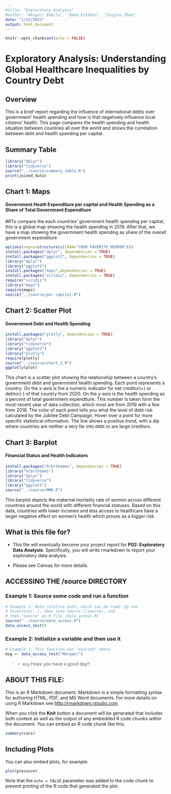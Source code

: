 ```yaml
---
#title: "Exploratory Analysis"
#author: "Abigail Babila", "Emma Esteban", "Jingjun Zhao"
date: "1/22/2022"
output: html_document
---
```


```r
knitr::opts_chunk$set(echo = FALSE)
```
# Exploratory Analysis: Understanding Global Healthcare Inequalities by Country Debt

## Overview
This is a brief report regarding the influence of international debts over government' health spending and how is that negatively influence local citizens' health. This page compares the health spending and health situation between countries all over the world and shows the correlation between debt and health spending per capital.

## Summary Table
```r
library("dplyr")
library("tidyverse")
source("../source/summary_table.R")
print(joined_data)
```

## Chart 1: Maps

#### Government Heath Expenditure per capital and Health Spending as a Share of Total Government Expenditure
##To compare the each countries' government health spending per capital, this is a global map showing the health spending in 2019. After that, we have a map showing the government health spending as share of the overall government expenditure
```r
options(repos=structure(c(CRAN="YOUR FAVORITE MIRROR")))
install.packages("dplyr", dependencies = TRUE)
install.packages("ggplot2", dependencies = TRUE)
library("dplyr")
library("ggplot2")
install.packages("maps",dependencies = TRUE)
install.packages("viridis", dependencies = TRUE)
require("viridis")
library("maps")
require(maps)
source("../source/per capital.R")
```



## Chart 2: Scatter Plot

#### Government Debt and Health Spending
```r
install.packages("plotly", dependencies = TRUE)
library("dplyr")
library("tidyverse")
library("ggplot2")
library("plotly")
require(plotly)
source("../source/chart_2.R")
ggplotly(plot)
```
This chart is a scatter plot showing the relationship between a country's government debt and government health spending. Each point represents a country. On the x-axis is the a numeric indicator for net creditor(+) or debtor(-) of that country from 2020. On the y-axis is the health spending as a percent of total government expenditure. This number is taken form the most-recent year of data collection, which most are from 2019 with a few from 2018. The color of each point tells you what the level of debt risk calculated by the Jubilee Debt Campaign. Hover over a point for more specific statistical information. The line shows a positive trend, with a dip where countries are neither a very far into debt or are large creditors.

## Chart 3: Barplot
#### Financial Status and Health Indicators
```r
install.packages("hrbrthemes", dependencies = TRUE)
library("hrbrthemes")
library("dplyr")
library("tidyverse")
library("ggplot2")
source("../source/MMR.R")

```
This barplot depicts the maternal mortality rate of women across different countries around the world with different financial statuses. Based on this data, countries with lower incomes and less access to healthcare have a larger negative effect on women’s health which proses as a bigger risk.





## What is this file for?

* This file will eventually become your project report for **P02: Exploratory Data Analysis**. Specifically, you will write rmarkdown to report your exploratory data analysis.

* Please see Canvas for more details.

## ACCESSING THE /source DIRECTORY
### Example 1: Source some code and run a function
```r
# Example 1: Note relative path, which can be read: Up one
# directory(..), down into source (/source), and 
# then "source" an R file (data_access.R)
source("../source/data_access.R")
data_access_test()
```

### Example 2: Initialize a variable and then use it
```r
# Example 1: This function was "sourced" above
msg <- data_access_test("Morgan!")
```

> `r msg` Hope you have a good day!! 

## ABOUT THIS FILE: 

This is an R Markdown document. Markdown is a simple formatting syntax for authoring HTML, PDF, and MS Word documents. For more details on using R Markdown see <http://rmarkdown.rstudio.com>.

When you click the **Knit** button a document will be generated that includes both content as well as the output of any embedded R code chunks within the document. You can embed an R code chunk like this:

```r
summary(cars)
```

## Including Plots

You can also embed plots, for example:

```r
plot(pressure)
```

Note that the `echo = FALSE` parameter was added to the code chunk to prevent printing of the R code that generated the plot.
